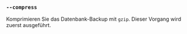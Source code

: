 ### `--compress`

Komprimieren Sie das Datenbank-Backup mit `gzip`.
Dieser Vorgang wird zuerst ausgeführt.